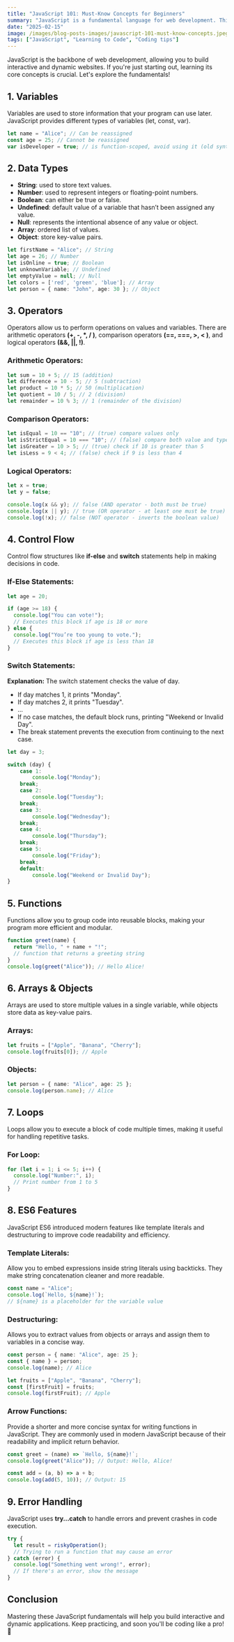 ```yaml
---
title: "JavaScript 101: Must-Know Concepts for Beginners"
summary: "JavaScript is a fundamental language for web development. This guide covers essential concepts like variables, functions, loops, and more to help beginners get started with confidence."
date: "2025-02-15"
image: /images/blog-posts-images/javascript-101-must-know-concepts.jpeg
tags: ["JavaScript", "Learning to Code", "Coding tips"]
---
```


JavaScript is the backbone of web development, allowing you to build interactive and dynamic websites. If you're just starting out, learning its core concepts is crucial. Let's explore the fundamentals!

## 1. Variables
Variables are used to store information that your program can use later. JavaScript provides different types of variables (let, const, var).

```typescript
let name = "Alice"; // Can be reassigned
const age = 25; // Cannot be reassigned
var isDeveloper = true; // is function-scoped, avoid using it (old syntax)
```

## 2. Data Types
- **String**: used to store text values.
- **Number**: used to represent integers or floating-point numbers.
- **Boolean**: can either be true or false.
- **Undefined**: default value of a variable that hasn’t been assigned any value.
- **Null**: represents the intentional absence of any value or object.
- **Array**: ordered list of values.
- **Object**: store key-value pairs.

```typescript
let firstName = "Alice"; // String
let age = 26; // Number
let isOnline = true; // Boolean
let unknownVariable; // Undefined
let emptyValue = null; // Null
let colors = ['red', 'green', 'blue']; // Array
let person = { name: "John", age: 30 }; // Object
```

## 3. Operators
Operators allow us to perform operations on values and variables. There are arithmetic operators **(+, -, *, / )**, comparison operators **(==, ===, >, < )**, and logical operators **(&&, ||, !)**.

### Arithmetic Operators:
```typescript
let sum = 10 + 5; // 15 (addition)
let difference = 10 - 5; // 5 (subtraction)
let product = 10 * 5; // 50 (multiplication)
let quotient = 10 / 5; // 2 (division)
let remainder = 10 % 3; // 1 (remainder of the division)
```

### Comparison Operators:
```typescript
let isEqual = 10 == "10"; // (true) compare values only
let isStrictEqual = 10 === "10"; // (false) compare both value and type
let isGreater = 10 > 5; // (true) check if 10 is greater than 5
let isLess = 9 < 4; // (false) check if 9 is less than 4
```

### Logical Operators:
```typescript
let x = true;
let y = false;

console.log(x && y); // false (AND operator - both must be true)
console.log(x || y); // true (OR operator - at least one must be true)
console.log(!x); // false (NOT operator - inverts the boolean value)
```

## 4. Control Flow
Control flow structures like **if-else** and **switch** statements help in making decisions in code.

### If-Else Statements:
```typescript
let age = 20;

if (age >= 18) {
  console.log("You can vote!");
  // Executes this block if age is 18 or more
} else {
  console.log("You’re too young to vote.");
  // Executes this block if age is less than 18
}
```
### Switch Statements:
**Explanation:** The switch statement checks the value of day.
- If day matches 1, it prints "Monday".
- If day matches 2, it prints "Tuesday".
- ...
- If no case matches, the default block runs, printing "Weekend or Invalid Day".
- The break statement prevents the execution from continuing to the next case.

```typescript
let day = 3;

switch (day) {
    case 1:
        console.log("Monday");
    break;
    case 2:
        console.log("Tuesday");
    break;
    case 3:
        console.log("Wednesday");
    break;
    case 4:
        console.log("Thursday");
    break;
    case 5:
        console.log("Friday");
    break;
    default:
        console.log("Weekend or Invalid Day");
}
```

## 5. Functions
Functions allow you to group code into reusable blocks, making your program more efficient and modular.

```typescript
function greet(name) {
  return "Hello, " + name + "!";
  // function that returns a greeting string
}
console.log(greet("Alice")); // Hello Alice!
```

## 6. Arrays & Objects
Arrays are used to store multiple values in a single variable, while objects store data as key-value pairs.

### Arrays:
```typescript
let fruits = ["Apple", "Banana", "Cherry"];
console.log(fruits[0]); // Apple
```

### Objects:
```typescript
let person = { name: "Alice", age: 25 };
console.log(person.name); // Alice
```

## 7. Loops
Loops allow you to execute a block of code multiple times, making it useful for handling repetitive tasks.

### For Loop:
```typescript
for (let i = 1; i <= 5; i++) {
  console.log("Number:", i);
  // Print number from 1 to 5
}
```

## 8. ES6 Features
JavaScript ES6 introduced modern features like template literals and destructuring to improve code readability and efficiency.

### Template Literals:
Allow you to embed expressions inside string literals using backticks. They make string concatenation cleaner and more readable.

```typescript
const name = "Alice";
console.log(`Hello, ${name}!`);
// ${name} is a placeholder for the variable value
```

### Destructuring:
Allows you to extract values from objects or arrays and assign them to variables in a concise way.

```typescript
const person = { name: "Alice", age: 25 };
const { name } = person;
console.log(name); // Alice

let fruits = ["Apple", "Banana", "Cherry"];
const [firstFruit] = fruits;
console.log(firstFruit); // Apple
```

### Arrow Functions:
Provide a shorter and more concise syntax for writing functions in JavaScript. They are commonly used in modern JavaScript because of their readability and implicit return behavior.

```typescript
const greet = (name) => `Hello, ${name}!`;
console.log(greet("Alice")); // Output: Hello, Alice!

const add = (a, b) => a + b;
console.log(add(5, 10)); // Output: 15
```

## 9. Error Handling
JavaScript uses **try...catch** to handle errors and prevent crashes in code execution.

```typescript
try {
  let result = riskyOperation();
  // Trying to run a function that may cause an error
} catch (error) {
  console.log("Something went wrong!", error);
  // If there's an error, show the message
}
```

## Conclusion
Mastering these JavaScript fundamentals will help you build interactive and dynamic applications. Keep practicing, and soon you'll be coding like a pro! 🚀
